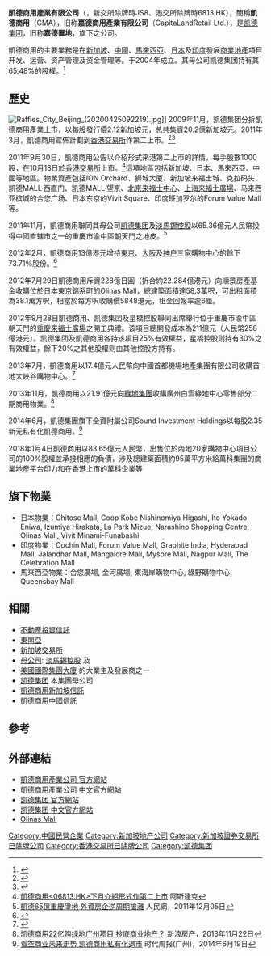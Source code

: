 
{{noteTA
| 1=zh-hans:来福士; zh-hant:來福士;
}}
'''凱德商用產業有限公司'''（{{lang-en|CapitaMalls Asia Ltd.}}，新交所除牌時JS8、港交所除牌時6813.HK），簡稱'''凱德商用'''（CMA），旧称'''嘉德商用產業有限公司'''（CapitaLandRetail Ltd.），是[[凯德集团|凯德集团]]，旧称'''嘉德置地'''，旗下之公司。

凱德商用的主要業務是在[[新加坡|新加坡]]、[[中國|中國]]、[[馬來西亞|馬來西亞]]、[[日本|日本]]及[[印度|印度]]發展[[商業|商業]][[地產|地產]]項目开发、运营、资产管理及资金管理等。于2004年成立。其母公司凯德集团持有其65.48%的股權。<ref>{{Cite web |url=http://news.chinaventure.com.cn/47/20110406/53972.shtml |title=凯德商用拟赴港第二上市 其置地资本模式探析 |access-date=2011-10-01 |archive-url=https://web.archive.org/web/20140222160842/http://news.chinaventure.com.cn/47/20110406/53972.shtml |archive-date=2014-02-22 |dead-url=yes }}</ref>

==歷史==
[[File:Raffles_City_Beijing_(20200425092219).jpg|thumb]]]]
2009年11月，凯德集团分拆凱德商用產業上市，以每股發行價2.12新加坡元，总共集資20.2億新加坡元。2011年3月，凱德商用宣佈計劃到[[香港交易所|香港交易所]]作第二上市。<ref>{{Cite web |url=http://www.zaobao.com/finance/pages2/comment110403a.shtml |title=为何大企业都到香港上市？ |accessdate=2011-10-01 |archive-date=2011-10-01 |archive-url=https://web.archive.org/web/20111001090144/http://www.zaobao.com/finance/pages2/comment110403a.shtml |dead-url=no }}</ref><ref>{{Cite web |url=http://news.winshang.com/news-86419.html |title=凯德商用赴港第二上市 百亿拓展中国业务 |accessdate=2011-10-01 |archive-date=2014-02-22 |archive-url=https://web.archive.org/web/20140222090008/http://news.winshang.com/news-86419.html |dead-url=no }}</ref>

2011年9月30日，凱德商用公告以介紹形式來港第二上市的詳情，每手股數1000股，在10月18日於[[香港交易所|香港交易所]]上市。<ref>[http://www.aastocks.com/tc/News/HK6/61/NOW.455403.html 凱德商用<06813.HK>下月介紹形式作第二上市]{{dead link|date=2017年11月 |bot=InternetArchiveBot |fix-attempted=yes }} 阿斯達克</ref>這項地區包括新加坡、日本、馬來西亞、中國等地區。物業資產包括ION Orchard、狮城大厦、新加坡来福士城、克拉码头、凯德MALL·西直门、凯德MALL·望京、[[北京来福士中心|北京来福士中心]]、[[上海來福士廣場|上海來福士廣場]]、马来西亚槟城的合您广场、日本东京的Vivit Square、印度班加罗尔的Forum Value Mall等。

2011年11月，凱德商用聯同其母公司[[凯德集团|凯德集团]]及[[淡馬錫控股|淡馬錫控股]]以65.36億元人民幣投得中國直辖市之一的[[重慶市|重慶市]][[渝中區|渝中區]][[朝天門|朝天門]]之地皮。<ref>[http://house.people.com.cn/BIG5/16490400.html 凱德65億重慶爭地 外資房企逆周期搶灘] {{Wayback|url=http://house.people.com.cn/BIG5/16490400.html |date=20140221175051 }} 人民網，2011年12月05日</ref>

2012年2月，凱德商用13億港元增持[[東京|東京]]、[[大阪市|大阪]]及[[神户|神户]]三家購物中心的餘下73.71％股份。<ref>{{Cite web |url=http://www.linkshop.com.cn/web/archives/2012/196307.shtml |title=凯德商用13亿增持日本三家购物中心 |accessdate=2012-05-01 |archive-date=2016-03-04 |archive-url=https://web.archive.org/web/20160304115127/http://www.linkshop.com.cn/web/archives/2012/196307.shtml |dead-url=no }}</ref>

2012年7月29日凱德商用斥資228億日圓（折合約22.284億港元）向順景房產基金收購位於日本東京錦系町的Olinas Mall，總建築面積達58.3萬呎，可出租面積為38.1萬方呎，相當於每方呎收購價5848港元，租金回報率逾6厘。

2012年9月28日凱德商用、凯德集团及星橋控股聯同出席舉行位于重慶市渝中區朝天門的[[重慶來福士廣場|重慶來福士廣場]]之開工典禮。该項目總開發成本為211億元（人民幣258億港元）。凯德集团及凱德商用各持该項目25%有效權益，星橋控股则持有30%之有效權益，餘下20%之其他股權则由其他控股方持有。

2013年7月，凱德商用以17.4億元人民幣向中國首都機場地產集團有限公司收購首地大峽谷購物中心。<ref>{{Cite web |url=http://www.capitamallsasia.com/zh-cn/corporate/media-centre/press-releases/2013/acquisition-of-grand-canyon-mall |title=凯德商用将收购其在北京市的第 10 家购物中心 |access-date=2013-12-01 |archive-url=https://web.archive.org/web/20131203115439/http://www.capitamallsasia.com/zh-cn/corporate/media-centre/press-releases/2013/acquisition-of-grand-canyon-mall |archive-date=2013-12-03 |dead-url=yes }}</ref>

2013年11月，凱德商用以21.91億元向[[綠地集團|綠地集團]]收購廣州白雲綠地中心零售部分二期商用物業。<ref>[http://longyan.house.sina.com.cn/news/2013-11-22/10173746555.shtml 凯德商用22亿购绿地广州项目 抄底商业地产？] {{Wayback|url=http://longyan.house.sina.com.cn/news/2013-11-22/10173746555.shtml |date=20140111172136 }} 新浪房产，2013年11月22日</ref>

2014年6月，凱德集團旗下全資附屬公司Sound Investment Holdings以每股2.35新元私有化凱德商用。<ref>[http://money.163.com/14/0619/06/9V35IE3R002534NU.html 看空商业未来走势 凯德商用私有化退市] {{Wayback|url=http://money.163.com/14/0619/06/9V35IE3R002534NU.html |date=20160305014556 }} 时代周报(广州)，2014年6月19日</ref>

2018年1月4日凱德商用以83.65億元人民幣，出售位於內地20家購物中心項目公司的100%股權並承接相應的負債，涉及總建築面積約95萬平方米給萬科集團的商業地產平台印力和在香港上市的萬科企業等

==旗下物業==
*日本物業：Chitose Mall, Coop Kobe Nishinomiya Higashi, Ito Yokado Eniwa, Izumiya Hirakata, La Park Mizue, Narashino Shopping Centre, Olinas Mall, Vivit Minami-Funabashi
*印度物業：Cochin Mall, Forum Value Mall, Graphite India, Hyderabad Mall, Jalandhar Mall, Mangalore Mall,  Mysore Mall, Nagpur Mall, The Celebration Mall
*馬來西亞物業：合您廣場, 金河廣場, 東海岸購物中心, 綠野購物中心, Queensbay Mall

==相關==
* [[不動產投資信託|不動產投資信託]]
* [[東南亞|東南亞]]
* [[新加坡交易所|新加坡交易所]]
* [[母公司|母公司]]: [[淡馬錫控股|淡馬錫控股]] 及 {{le|Raffles Holdings}}
* [[美國國際集團大廈|美國國際集團大廈]] 的大業主及發展商之一
* [[凯德集团|凯德集团]] 本集團母公司
* [[凱德商用新加坡信託|凱德商用新加坡信託]]
* [[凱德商用中國信託|凱德商用中國信託]]

==參考==
{{reflist}}

==外部連結==
*[https://web.archive.org/web/20140208075308/http://capitamallsasia.com/en/corporate 凱德商用產業公司 官方網站]
*[https://web.archive.org/web/20131206140358/http://www.capitamallsasia.com/zh-cn/corporate 凱德商用產業公司 中文官方網站]
*[http://www.capitaland.com/ 凯德集团 官方網站]{{Wayback|url=http://www.capitaland.com/ |date=20140209002357 }}
*[http://www.capitaland.com.cn/ 凯德集团 中文官方網站]{{Wayback|url=http://www.capitaland.com.cn/ |date=20080517122150 }}
*[http://www.olinas.jp/ Olinas Mall]{{Wayback|url=http://www.olinas.jp/ |date=20120724040809 }}

[[Category:中國民營企業|Category:中國民營企業]]
[[Category:新加坡地产公司|Category:新加坡地产公司]]
[[Category:新加坡證券交易所已除牌公司|Category:新加坡證券交易所已除牌公司]]
[[Category:香港交易所已除牌公司|Category:香港交易所已除牌公司]]
[[Category:凯德集团|Category:凯德集团]]